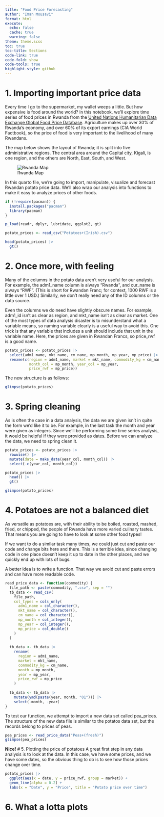 ```yaml
---
title: "Food Price Forecasting"
author: "Iman Mousavi"
format: html
execute: 
  echo: false
  cache: true
  warning: false
theme: theme.scss
toc: true
toc-title: Sections
code-link: true
code-fold: show
code-tools: true
highlight-style: github
---
```


# 1. Importing important price data
Every time I go to the supermarket, my wallet weeps a little. But how expensive is food around the world? In this notebook, we'll explore time series of food prices in Rwanda from the [United Nations Humanitarian Data Exchange Global Food Price Database](https://data.humdata.org/dataset/wfp-food-prices). Agriculture makes up over 30% of Rwanda's economy, and over 60% of its export earnings (CIA World Factbook), so the price of food is very important to the livelihood of many Rwandans.

The map below shows the layout of Rwanda; it is split into five administrative regions. The central area around the Capital city, Kigali, is one region, and the others are North, East, South, and West.

![Rwanda Map](RwandaGeoProvinces.png)

In this quarto file, we're going to import, manipulate, visualize and forecast Rwandan potato price data. We'll also wrap our analysis into functions to make it easy to analyze prices of other foods.

```r
if (!require(pacman)) {
  install.packages("pacman")
  library(pacman)
}

p_load(readr, dplyr, lubridate, ggplot2, gt)
```

```r
potato_prices <- read_csv("Potatoes+(Irish).csv")
```

```r
head(potato_prices) |> 
  gt()
```

# 2. Once more, with feeling
Many of the columns in the potato data aren't very useful for our analysis. For example, the adm1_name column is always "Rwanda", and cur_name is always "RWF". (This is short for Rwandan Franc; for context, 1000 RWF is a little over 1 USD.) Similarly, we don't really need any of the ID columns or the data source.

Even the columns we do need have slightly obscure names. For example, adm1_id isn't as clear as region, and mkt_name isn't as clear as market. One of the most types of data analysis disaster is to misunderstand what a variable means, so naming variable clearly is a useful way to avoid this. One trick is that any variable that includes a unit should include that unit in the variable name. Here, the prices are given in Rwandan Francs, so price_rwf is a good name.

```r
potato_prices <- potato_prices |> 
  select(adm1_name, mkt_name, cm_name, mp_month, mp_year, mp_price) |> 
  rename(c(region = adm1_name, market = mkt_name, commodity_kg = cm_name, 
           month_col = mp_month, year_col = mp_year, 
           price_rwf = mp_price))
```

The new structure is as follows:

```r
glimpse(potato_prices)
```

# 3. Spring cleaning
As is often the case in a data analysis, the data we are given isn't in quite the form we'd like it to be. For example, in the last task the month and year were given as integers. Since we'll be performing some time series analysis, it would be helpful if they were provided as dates. Before we can analyze the data, we need to spring clean it.

```r
potato_prices <- potato_prices |> 
  rowwise() |> 
  mutate(date = make_date(year_col, month_col)) |> 
  select(-c(year_col, month_col))
```

```r
potato_prices |> 
  head() |> 
  gt()
```

```r
glimpse(potato_prices)
```

# 4. Potatoes are not a balanced diet
As versatile as potatoes are, with their ability to be boiled, roasted, mashed, fried, or chipped, the people of Rwanda have more varied culinary tastes. That means you are going to have to look at some other food types!

If we want to do a similar task many times, we could just cut and paste our code and change bits here and there. This is a terrible idea, since changing code in one place doesn't keep it up to date in the other places, and we quickly end up with lots of bugs.

A better idea is to write a function. That way we avoid cut and paste errors and can have more readable code.

```r
read_price_data <- function(commodity) {
  file_path <- paste(commodity, ".csv", sep = "")
  tb_data <- read_csv(
    file_path,
    col_types = cols_only(
      adm1_name = col_character(),
      mkt_name = col_character(),
      cm_name = col_character(),
      mp_month = col_integer(),
      mp_year = col_integer(),
      mp_price = col_double()
    )
  )
  
  tb_data <- tb_data |> 
    rename(
      region = adm1_name, 
      market = mkt_name,
      commodity_kg = cm_name,
      month = mp_month,
      year = mp_year,
      price_rwf = mp_price
    )
  
  tb_data <- tb_data |> 
    mutate(ymd(paste(year, month, "01"))) |> 
    select(-month, -year)
}
```

To test our function, we attempt to import a new data set called pea_prices. The structure of the new data file is similar to the potatos data set, but the records belong to prices of peas.

```r
pea_prices <- read_price_data("Peas+(fresh)")
glimpse(pea_prices)
```

**Nice!**
# 5. Plotting the price of potatoes
A great first step in any data analysis is to look at the data. In this case, we have some prices, and we have some dates, so the obvious thing to do is to see how those prices change over time.

```r
potato_prices |> 
  ggplot(aes(x = date, y = price_rwf, group = market)) + 
  geom_line(alpha = 0.2) + 
  labs(x = "Date", y = "Price", title = "Potato price over time")
```

# 6. What a lotta plots


